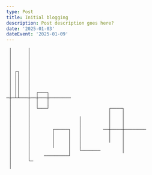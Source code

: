 ```yaml
---
type: Post
title: Initial blogging
description: Post description goes here?
date: '2025-01-03'
dateEvent: '2025-01-09'
---
```

     │      │                                           
     │      │                                           
     │      │                                           
     │      │                                           
     │ ┌┐   │                                           
     │ ││   │                                           
     │ ││   │                                           
     │ ││   │                                           
     │ ││   │  ┌───┐                                    
    ─┼─┴┴───┼──┼───┼────────                            
     │      │  │   │                                    
     │      │  └───┘                      ┌────┐        
     │      │                             │    │        
     │      │                  │          │    │        
     │      │                  │          │    │        
     │      │        ┌─────┐   │        ──┼────┼────────
     │      │        │     │   │          │    │        
     │      │        │     │   │          │    │        
     │      │        │     │   │               │        
     │      │              │   └───────        │        
     │      │     ─────────┘                            
     │      └─                                          
     │                                                  

